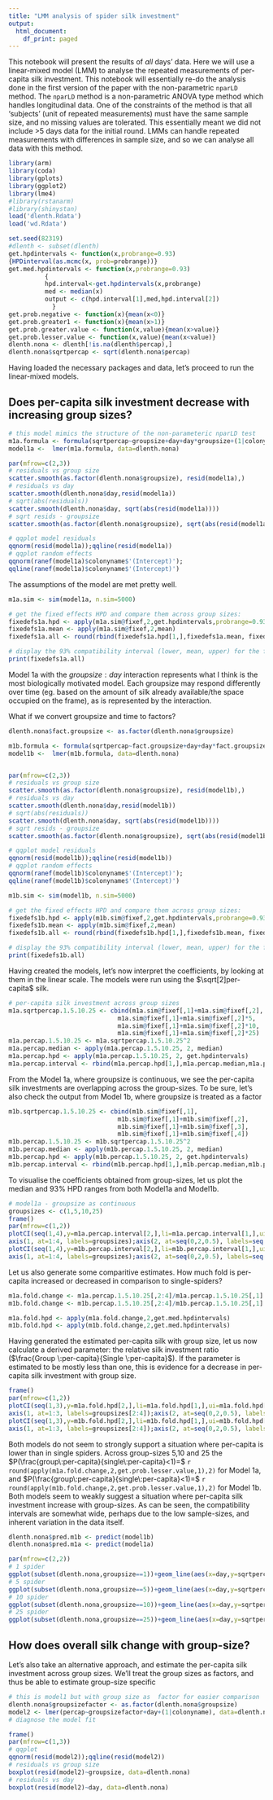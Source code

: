 ```yaml
---
title: "LMM analysis of spider silk investment"
output:
  html_document:
    df_print: paged
---
```


This notebook will present the results of *all* days' data. Here we will use a linear-mixed model (LMM) to analyse the repeated measurements of per-capita silk investment. This notebook will essentially re-do the analysis done in the first version of the paper with the non-parametric ```nparLD``` method. The ```nparLD``` method is a non-parametric ANOVA type method which handles longitudinal data. One of the constraints of the method is  that all 'subjects' (unit of repeated measurements) must have the same sample size, and no missing values are tolerated. This essentially meant we did not include >5 days data for the initial round. LMMs can handle repeated measurements with differences in sample size, and so we can analyse all data with this method. 

```r
library(arm)
library(coda)
library(gplots)
library(ggplot2)
library(lme4)
#library(rstanarm)
#library(shinystan)
load('dlenth.Rdata')
load('wd.Rdata')

set.seed(82319)
#dlenth <- subset(dlenth)
get.hpdintervals <- function(x,probrange=0.93)
{HPDinterval(as.mcmc(x, prob=probrange))}
get.med.hpdintervals <- function(x,probrange=0.93)
          {
          hpd.interval<-get.hpdintervals(x,probrange)
          med <- median(x)
          output <- c(hpd.interval[1],med,hpd.interval[2])
            }
get.prob.negative <- function(x){mean(x<0)}
get.prob.greater1 <- function(x){mean(x>1)}
get.prob.greater.value <- function(x,value){mean(x>value)}
get.prob.lesser.value <- function(x,value){mean(x<value)}
dlenth.nona <- dlenth[!is.na(dlenth$percap),]
dlenth.nona$sqrtpercap <- sqrt(dlenth.nona$percap)
```

Having loaded the necessary packages and data, let's proceed to run the linear-mixed models.

## Does per-capita silk investment decrease with increasing group sizes?

```r
# this model mimics the structure of the non-parameteric nparLD test
m1a.formula <- formula(sqrtpercap~groupsize+day+day*groupsize+(1|colonyname))
model1a <-  lmer(m1a.formula, data=dlenth.nona)

par(mfrow=c(2,3))
# residuals vs group size
scatter.smooth(as.factor(dlenth.nona$groupsize), resid(model1a),)
# residuals vs day 
scatter.smooth(dlenth.nona$day,resid(model1a))
# sqrt(abs(residuals))
scatter.smooth(dlenth.nona$day, sqrt(abs(resid(model1a))))
# sqrt resids - groupsize
scatter.smooth(as.factor(dlenth.nona$groupsize), sqrt(abs(resid(model1a))))

# qqplot model residuals
qqnorm(resid(model1a));qqline(resid(model1a))
# qqplot random effects
qqnorm(ranef(model1a)$colonyname$'(Intercept)');
qqline(ranef(model1a)$colonyname$'(Intercept)')


```
The assumptions of the model are met pretty well. 

```r
m1a.sim <- sim(model1a, n.sim=5000)

# get the fixed effects HPD and compare them across group sizes:
fixedefs1a.hpd <- apply(m1a.sim@fixef,2,get.hpdintervals,probrange=0.93)
fixedefs1a.mean <- apply(m1a.sim@fixef,2,mean)
fixedefs1a.all <- round(rbind(fixedefs1a.hpd[1,],fixedefs1a.mean, fixedefs1a.hpd[2,]),2)

# display the 93% compatibility interval (lower, mean, upper) for the fixed effects 
print(fixedefs1a.all)


```

Model 1a with the $groupsize:day$ interaction represents what I think is the most biologically motivated model. Each groupsize may respond differently over time (eg. based on the amount of silk already available/the space occupied on the frame), as is represented by the interaction.

What if we convert  groupsize and time to factors?

```r
dlenth.nona$fact.groupsize <- as.factor(dlenth.nona$groupsize)

m1b.formula <- formula(sqrtpercap~fact.groupsize+day+day*fact.groupsize+(1|colonyname))
model1b <-  lmer(m1b.formula, data=dlenth.nona)


par(mfrow=c(2,3))
# residuals vs group size
scatter.smooth(as.factor(dlenth.nona$groupsize), resid(model1b),)
# residuals vs day 
scatter.smooth(dlenth.nona$day,resid(model1b))
# sqrt(abs(residuals))
scatter.smooth(dlenth.nona$day, sqrt(abs(resid(model1b))))
# sqrt resids - groupsize
scatter.smooth(as.factor(dlenth.nona$groupsize), sqrt(abs(resid(model1b))))

# qqplot model residuals
qqnorm(resid(model1b));qqline(resid(model1b))
# qqplot random effects
qqnorm(ranef(model1b)$colonyname$'(Intercept)');
qqline(ranef(model1b)$colonyname$'(Intercept)')


```

```r
m1b.sim <- sim(model1b, n.sim=5000)

# get the fixed effects HPD and compare them across group sizes:
fixedefs1b.hpd <- apply(m1b.sim@fixef,2,get.hpdintervals,probrange=0.93)
fixedefs1b.mean <- apply(m1b.sim@fixef,2,mean)
fixedefs1b.all <- round(rbind(fixedefs1b.hpd[1,],fixedefs1b.mean, fixedefs1b.hpd[2,]),2)

# display the 93% compatibility interval (lower, mean, upper) for the fixed effects 
print(fixedefs1b.all)

```

Having created the models, let's now interpret the coefficients, by looking at them in the linear scale. The models were run using the $\sqrt[2]per-capita$ silk. 

```r
# per-capita silk investment across group sizes
m1a.sqrtpercap.1.5.10.25 <- cbind(m1a.sim@fixef[,1]+m1a.sim@fixef[,2],
                              m1a.sim@fixef[,1]+m1a.sim@fixef[,2]*5,
                              m1a.sim@fixef[,1]+m1a.sim@fixef[,2]*10,
                              m1a.sim@fixef[,1]+m1a.sim@fixef[,2]*25)
m1a.percap.1.5.10.25 <- m1a.sqrtpercap.1.5.10.25^2
m1a.percap.median <- apply(m1a.percap.1.5.10.25, 2, median)
m1a.percap.hpd <- apply(m1a.percap.1.5.10.25, 2, get.hpdintervals)
m1a.percap.interval <- rbind(m1a.percap.hpd[1,],m1a.percap.median,m1a.percap.hpd[2,])
```

From the Model 1a, where groupsize is continuous, we see the per-capita silk investments are overlapping across the group-sizes. To be sure, let's also check the output from Model 1b, where groupsize is treated as a factor 


```r
m1b.sqrtpercap.1.5.10.25 <- cbind(m1b.sim@fixef[,1],
                              m1b.sim@fixef[,1]+m1b.sim@fixef[,2],
                              m1b.sim@fixef[,1]+m1b.sim@fixef[,3],
                              m1b.sim@fixef[,1]+m1b.sim@fixef[,4])
m1b.percap.1.5.10.25 <- m1b.sqrtpercap.1.5.10.25^2
m1b.percap.median <- apply(m1b.percap.1.5.10.25, 2, median)
m1b.percap.hpd <- apply(m1b.percap.1.5.10.25, 2, get.hpdintervals)
m1b.percap.interval <- rbind(m1b.percap.hpd[1,],m1b.percap.median,m1b.percap.hpd[2,])

```

To visualise the coefficients obtained from group-sizes, let us plot the median and 93% HPD ranges from both Model1a and Model1b. 

```r
# model1a - groupsize as continuous
groupsizes <- c(1,5,10,25)
frame()
par(mfrow=c(1,2))
plotCI(seq(1,4),y=m1a.percap.interval[2,],li=m1a.percap.interval[1,],ui=m1a.percap.interval[3,], main='Groupsize - contin.',ylab = 'Est. per-capita silk, m',, xlab='Group size', axes=F)
axis(1, at=1:4, labels=groupsizes);axis(2, at=seq(0,2,0.5), labels=seq(0,2,0.5))
plotCI(seq(1,4),y=m1b.percap.interval[2,],li=m1b.percap.interval[1,],ui=m1b.percap.interval[3,],main='Groupsize - factor',ylab = 'Est. per-capita silk, m', xlab='Group size', axes=F)
axis(1, at=1:4, labels=groupsizes);axis(2, at=seq(0,2,0.5), labels=seq(0,2,0.5))
```

Let us also generate some comparitive estimates. How much fold is per-capita increased or decreased in comparison to single-spiders? 

```r
m1a.fold.change <- m1a.percap.1.5.10.25[,2:4]/m1a.percap.1.5.10.25[,1]
m1b.fold.change <- m1b.percap.1.5.10.25[,2:4]/m1b.percap.1.5.10.25[,1]

m1a.fold.hpd <- apply(m1a.fold.change,2,get.med.hpdintervals)
m1b.fold.hpd <- apply(m1b.fold.change,2,get.med.hpdintervals)

```

Having generated the estimated per-capita silk with group size, let us now calculate a derived parameter: the relative silk investment ratio ($\frac{Group \:per-capita}{Single \:per-capita}$). If the parameter is estimated to be mostly less than one, this is evidence for a decrease in per-capita silk investment with group size.

```r
frame()
par(mfrow=c(1,2))
plotCI(seq(1,3),y=m1a.fold.hpd[2,],li=m1a.fold.hpd[1,],ui=m1a.fold.hpd[3,], main='Groupsize - contin.',ylab = 'Est. per-capita silk, m',, xlab='Group size', axes=F)
axis(1, at=1:3, labels=groupsizes[2:4]);axis(2, at=seq(0,2,0.5), labels=seq(0,2,0.5))
plotCI(seq(1,3),y=m1b.fold.hpd[2,],li=m1b.fold.hpd[1,],ui=m1b.fold.hpd[3,],main='Groupsize - factor',ylab = 'Est. per-capita silk, m', xlab='Group size', axes=F)
axis(1, at=1:3, labels=groupsizes[2:4]);axis(2, at=seq(0,2,0.5), labels=seq(0,2,0.5))

```
Both models do not seem to strongly support a situation where per-capita is lower than in single spiders. Across group-sizes 5,10 and 25 the $P(\frac{group\:per-capita}{single\:per-capita}<1)=$ `r round(apply(m1a.fold.change,2,get.prob.lesser.value,1),2)` for Model 1a, and 
$P(\frac{group\:per-capita}{single\:per-capita}<1)=$ `r round(apply(m1b.fold.change,2,get.prob.lesser.value,1),2)` for Model 1b. Both models seem to weakly suggest a situation where per-capita silk investment increase with group-sizes. As can be seen, the compatibility intervals are somewhat wide, perhaps due to the low sample-sizes, and inherent variation in the data itself. 



```r
dlenth.nona$pred.m1b <- predict(model1b)
dlenth.nona$pred.m1a <- predict(model1a)

par(mfrow=c(2,2))
# 1 spider
ggplot(subset(dlenth.nona,groupsize==1))+geom_line(aes(x=day,y=sqrtpercap,color=as.factor(colonyname),group=colonyname))+geom_line(aes(x=day,y=pred.m1b,color=as.factor(colonyname),group=colonyname))
# 5 spider
ggplot(subset(dlenth.nona,groupsize==5))+geom_line(aes(x=day,y=sqrtpercap,color=as.factor(colonyname),group=colonyname))+geom_line(aes(x=day,y=pred.m1b,color=as.factor(colonyname),group=colonyname))
# 10 spider
ggplot(subset(dlenth.nona,groupsize==10))+geom_line(aes(x=day,y=sqrtpercap,color=as.factor(colonyname),group=colonyname))+geom_line(aes(x=day,y=pred.m1b,color=as.factor(colonyname),group=colonyname))
# 25 spider
ggplot(subset(dlenth.nona,groupsize==25))+geom_line(aes(x=day,y=sqrtpercap,color=as.factor(colonyname),group=colonyname))+geom_line(aes(x=day,y=pred.m1b,color=as.factor(colonyname),group=colonyname))

```

## How does overall silk change with group-size? 
Let's also take an alternative approach, and estimate the per-capita silk investment across group sizes. We'll treat the group sizes as factors, and thus be able to estimate group-size specific

```r
# this is model1 but with group size as  factor for easier comparison
dlenth.nona$groupsizefactor <- as.factor(dlenth.nona$groupsize)
model2 <- lmer(percap~groupsizefactor+day+(1|colonyname), data=dlenth.nona)
# diagnose the model fit

frame()
par(mfrow=c(1,3))
# qqplot
qqnorm(resid(model2));qqline(resid(model2))
# residuals vs group size
boxplot(resid(model2)~groupsize, data=dlenth.nona)
# residuals vs day
boxplot(resid(model2)~day, data=dlenth.nona)

```
